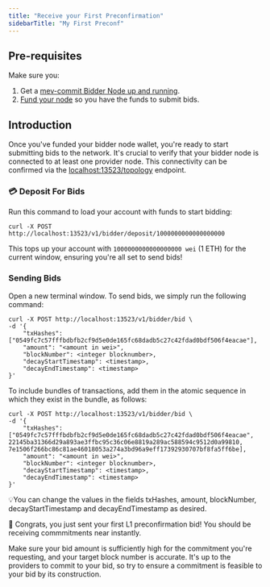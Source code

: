 ```yaml
---
title: "Receive your First Preconfirmation"
sidebarTitle: "My First Preconf"
---
```


## Pre-requisites

Make sure you:

1. Get a [mev-commit Bidder Node up and running](/get-started/quickstart).
2. [Fund your node](/get-started/faucet) so you have the funds to submit bids.

## Introduction

Once you've funded your bidder node wallet, you're ready to start submitting bids to the network.
It's crucial to verify that your bidder node is connected to at least one provider node.
This connectivity can be confirmed via the [localhost:13523/topology](http://localhost:13523/topology) endpoint.

### 💳 Deposit For Bids

Run this command to load your account with funds to start bidding:

```shell ❯_ terminal
curl -X POST http://localhost:13523/v1/bidder/deposit/1000000000000000000
```

This tops up your account with `1000000000000000000 wei` (1 ETH) for the current window, ensuring you're all set to send bids!

### Sending Bids

Open a new terminal window. To send bids, we simply run the following command:

```shell ❯_ example
curl -X POST http://localhost:13523/v1/bidder/bid \
-d '{
    "txHashes": ["0549fc7c57fffbdbfb2cf9d5e0de165fc68dadb5c27c42fdad0bdf506f4eacae"],
    "amount": "<amount in wei>",
    "blockNumber": <integer blocknumber>,
    "decayStartTimestamp": <timestamp>,
    "decayEndTimestamp": <timestamp>
}'
```

To include bundles of transactions, add them in the atomic sequence in which they exist in the bundle, as follows:

```shell ❯_ example
curl -X POST http://localhost:13523/v1/bidder/bid \
-d '{
    "txHashes": ["0549fc7c57fffbdbfb2cf9d5e0de165fc68dadb5c27c42fdad0bdf506f4eacae", 22145ba31366d29a893ae3ffbc95c36c06e8819a289ac588594c9512d0a99810, 7e1506f266bc86c81ae46018053a274a3bd96a9eff17392930707bf8fa5ff6be],
    "amount": "<amount in wei>",
    "blockNumber": <integer blocknumber>,
    "decayStartTimestamp": <timestamp>,
    "decayEndTimestamp": <timestamp>
}'
```

💡You can change the values in the fields txHashes, amount, blockNumber, decayStartTimestamp and decayEndTimestamp as desired.

🎉 Congrats, you just sent your first L1 preconfirmation bid! You should be receiving commmitments near instantly.

Make sure your bid amount is sufficiently high for the commitment you're requesting, and your target block number is accurate. It's up to the providers to commit to your bid, so try to ensure a commitment is feasible to your bid by its construction.

